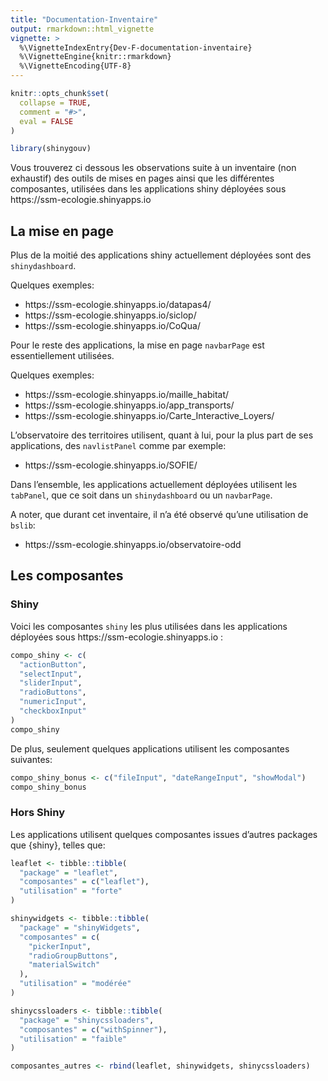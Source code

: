 ```yaml
---
title: "Documentation-Inventaire"
output: rmarkdown::html_vignette
vignette: >
  %\VignetteIndexEntry{Dev-F-documentation-inventaire}
  %\VignetteEngine{knitr::rmarkdown}
  %\VignetteEncoding{UTF-8}
---
```


```r
knitr::opts_chunk$set(
  collapse = TRUE,
  comment = "#>",
  eval = FALSE
)
```

```r
library(shinygouv)
```

<!-- WARNING - This vignette is generated by {fusen} from /dev/flat_doc_inventaire.Rmd: do not edit by hand -->

Vous trouverez ci dessous les observations suite à un inventaire (non exhaustif) des outils de mises en pages ainsi que les différentes composantes, utilisées dans les applications shiny déployées sous https://ssm-ecologie.shinyapps.io


## La mise en page

Plus de la moitié des applications shiny actuellement déployées sont des `shinydashboard`.

Quelques exemples:

- https://ssm-ecologie.shinyapps.io/datapas4/ 
- https://ssm-ecologie.shinyapps.io/siclop/
- https://ssm-ecologie.shinyapps.io/CoQua/

Pour le reste des applications, la mise en page `navbarPage` est essentiellement utilisées.

Quelques exemples:

- https://ssm-ecologie.shinyapps.io/maille_habitat/
- https://ssm-ecologie.shinyapps.io/app_transports/
- https://ssm-ecologie.shinyapps.io/Carte_Interactive_Loyers/

L'observatoire des territoires utilisent, quant à lui, pour la plus part de ses applications, des `navlistPanel` comme par exemple: 

- https://ssm-ecologie.shinyapps.io/SOFIE/

Dans l'ensemble, les applications actuellement déployées utilisent les `tabPanel`, que ce soit dans un `shinydashboard` ou un `navbarPage`.

A noter, que durant cet inventaire, il n'a été observé qu'une utilisation de `bslib`:

- https://ssm-ecologie.shinyapps.io/observatoire-odd 


## Les composantes

### Shiny

Voici les composantes `shiny` les plus utilisées dans les applications déployées sous https://ssm-ecologie.shinyapps.io :


```r
compo_shiny <- c(
  "actionButton",
  "selectInput",
  "sliderInput",
  "radioButtons",
  "numericInput",
  "checkboxInput"
)
compo_shiny
```

De plus, seulement quelques applications utilisent les composantes suivantes:


```r
compo_shiny_bonus <- c("fileInput", "dateRangeInput", "showModal")
compo_shiny_bonus
```

### Hors Shiny

Les applications utilisent quelques composantes issues d'autres packages que {shiny}, telles que: 


```r
leaflet <- tibble::tibble(
  "package" = "leaflet",
  "composantes" = c("leaflet"),
  "utilisation" = "forte"
)

shinywidgets <- tibble::tibble(
  "package" = "shinyWidgets",
  "composantes" = c(
    "pickerInput",
    "radioGroupButtons",
    "materialSwitch"
  ),
  "utilisation" = "modérée"
)

shinycssloaders <- tibble::tibble(
  "package" = "shinycssloaders",
  "composantes" = c("withSpinner"),
  "utilisation" = "faible"
)

composantes_autres <- rbind(leaflet, shinywidgets, shinycssloaders)
```

